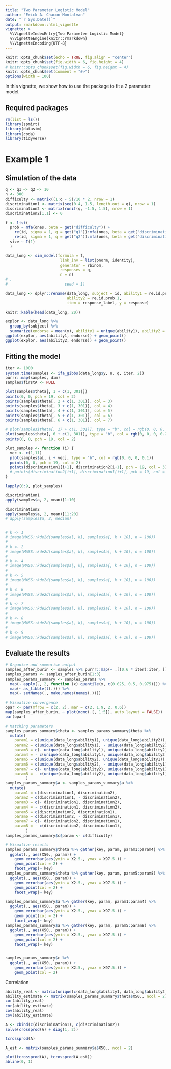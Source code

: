 ```yaml
---
title: "Two Parameter Logistic Model"
author: "Erick A. Chacon-Montalvan"
date: "`r Sys.Date()`"
output: rmarkdown::html_vignette
vignette: >
  %\VignetteIndexEntry{Two Parameter Logistic Model}
  %\VignetteEngine{knitr::rmarkdown}
  %\VignetteEncoding{UTF-8}
---
```


```r
knitr::opts_chunk$set(echo = TRUE, fig.align = "center")
knitr::opts_chunk$set(fig.width = 6, fig.height = 4)
# knitr::opts_chunk$set(fig.width = 6, fig.height = 4)
knitr::opts_chunk$set(comment = "#>")
options(width = 100)
```


In this vignette, we show how to use the package to fit a 2 parameter model.

## Required packages

```r
rm(list = ls())
library(spmirt)
library(datasim)
library(coda)
library(tidyverse)
```

# Example 1

## Simulation of the data

```r
q <- q1 <- q2 <- 10
n <- 300
difficulty <- matrix((1:q - 5)/10 * 2, nrow = 1)
discrimination1 <- matrix(seq(0.4, 1.5, length.out = q), nrow = 1)
discrimination2 <- matrix(runif(q, -1.5, 1.5), nrow = 1)
discrimination2[1,1] <- 0

f <- list(
  prob ~ mfa(ones, beta = get("difficulty")) +
    re(id, sigma = 1, q = get("q1")):mfa(ones, beta = get("discrimination1")) +
    re(id, sigma = 1, q = get("q2")):mfa(ones, beta = get("discrimination2")),
  size ~ I(1)
  )

data_long <- sim_model(formula = f,
                        link_inv = list(pnorm, identity),
                        generator = rbinom,
                        responses = q,
                        n = n)
# ,
#                         seed = 1)

data_long <- dplyr::rename(data_long, subject = id, ability1 = re.id.prob,
                           ability2 = re.id.prob.1,
                           item = response_label, y = response)
```

```r
knitr::kable(head(data_long, 20))
```

```r
explor <- data_long %>%
  group_by(subject) %>%
  summarize(endorse = mean(y), ability1 = unique(ability1), ability2 = unique(ability2))
ggplot(explor, aes(ability1, endorse)) + geom_point()
ggplot(explor, aes(ability2, endorse)) + geom_point()
```


## Fitting the model

```r
iter <- 1000
system.time(samples <- ifa_gibbs(data_long$y, n, q, iter, 2))
purrr::map(samples, dim)
samples$firstA <- NULL
```

```r
plot(samples$theta[, 1 + c(1, 301)])
points(0, 0, pch = 19, col = 2)
points(samples$theta[, 2 + c(1, 301)], col = 3)
points(samples$theta[, 3 + c(1, 301)], col = 4)
points(samples$theta[, 4 + c(1, 301)], col = 5)
points(samples$theta[, 5 + c(1, 301)], col = 6)
points(samples$theta[, 6 + c(1, 301)], col = 7)

# plot(samples$theta[, 17 + c(1, 301)], type = "b", col = rgb(0, 0, 0, 0.2))
plot(samples$theta[, 6 + c(1, 301)], type = "b", col = rgb(0, 0, 0, 0.2))
points(0, 0, pch = 19, col = 2)

plot_samples <- function (i) {
  vec <- c(1,11)
  plot(samples$a[, i + vec], type = "b", col = rgb(0, 0, 0, 0.1))
  points(0, 0, pch = 19, col = 2)
  points(discrimination1[i+1], discrimination2[i+1], pch = 19, col = 3)
  # points(discrimination2[i+1], discrimination1[i+1], pch = 19, col = 4)
}

lapply(0:9, plot_samples)

discrimination1
apply(samples$a, 2, mean)[1:10]

discrimination2
apply(samples$a, 2, mean)[11:20]
# apply(samples$a, 2, median)


# k <- 1
# image(MASS::kde2d(samples$a[, k], samples$a[, k + 10], n = 100))
#
# k <- 2
# image(MASS::kde2d(samples$a[, k], samples$a[, k + 10], n = 100))
#
# k <- 4
# image(MASS::kde2d(samples$a[, k], samples$a[, k + 10], n = 100))
#
# k <- 5
# image(MASS::kde2d(samples$a[, k], samples$a[, k + 10], n = 100))
#
# k <- 6
# image(MASS::kde2d(samples$a[, k], samples$a[, k + 10], n = 100))
#
# k <- 7
# image(MASS::kde2d(samples$a[, k], samples$a[, k + 10], n = 100))
#
# k <- 8
# image(MASS::kde2d(samples$a[, k], samples$a[, k + 10], n = 100))
#
# k <- 9
# image(MASS::kde2d(samples$a[, k], samples$a[, k + 10], n = 100))
```

## Evaluate the results

```r

# Organize and summarise output
samples_after_burin <- samples %>% purrr::map(~ .[(0.6 * iter):iter, ])
samples_params <- samples_after_burin[1:3]
samples_params_summary <- samples_params %>%
  map(~ apply(., 2, function (x) quantile(x, c(0.025, 0.5, 0.975)))) %>%
  map(~ as_tibble(t(.))) %>%
  map(~ setNames(., make.names(names(.))))

# Visualize convergence
opar <- par(mfrow = c(2, 2), mar = c(2, 1.9, 2, 0.6))
map(samples_after_burin, ~ plot(mcmc(.[, 1:5]), auto.layout = FALSE))
par(opar)

# Matching parameters
samples_params_summary$theta <- samples_params_summary$theta %>%
  mutate(
    param1 = c(unique(data_long$ability1), unique(data_long$ability2)),
    param2 = c(unique(data_long$ability1), - unique(data_long$ability2)),
    param3 = c(- unique(data_long$ability1), unique(data_long$ability2)),
    param4 = - c(unique(data_long$ability1), unique(data_long$ability2)),
    param5 = c(unique(data_long$ability2), unique(data_long$ability1)),
    param6 = c(unique(data_long$ability2), - unique(data_long$ability1)),
    param7 = c(- unique(data_long$ability2), unique(data_long$ability1)),
    param8 = - c(unique(data_long$ability2), unique(data_long$ability1)),
         )
samples_params_summary$a <- samples_params_summary$a %>%
  mutate(
    param1 = c(discrimination1, discrimination2),
    param2 = c(discrimination1, - discrimination2),
    param3 = c(- discrimination1, discrimination2),
    param4 = - c(discrimination1, discrimination2),
    param5 = c(discrimination2, discrimination1),
    param6 = c(discrimination2, - discrimination1),
    param7 = c(- discrimination2, discrimination1),
    param8 = - c(discrimination2, discrimination1),
         )
samples_params_summary$c$param <- c(difficulty)

# Visualize results
samples_params_summary$theta %>% gather(key, param, param1:param4) %>%
  ggplot(., aes(X50., param)) +
    geom_errorbar(aes(ymin = X2.5., ymax = X97.5.)) +
    geom_point(col = 2) +
    facet_wrap(~ key)
samples_params_summary$theta %>% gather(key, param, param5:param8) %>%
  ggplot(., aes(X50., param)) +
    geom_errorbar(aes(ymin = X2.5., ymax = X97.5.)) +
    geom_point(col = 2) +
    facet_wrap(~ key)

samples_params_summary$a %>% gather(key, param, param1:param4) %>%
  ggplot(., aes(X50., param)) +
    geom_errorbar(aes(ymin = X2.5., ymax = X97.5.)) +
    geom_point(col = 2) +
    facet_wrap(~ key)
samples_params_summary$a %>% gather(key, param, param5:param8) %>%
  ggplot(., aes(X50., param)) +
    geom_errorbar(aes(ymin = X2.5., ymax = X97.5.)) +
    geom_point(col = 2) +
    facet_wrap(~ key)


samples_params_summary$c %>%
  ggplot(., aes(X50., param)) +
    geom_errorbar(aes(ymin = X2.5., ymax = X97.5.)) +
    geom_point(col = 2)


```

Correlation

```r
ability_real <- matrix(unique(c(data_long$ability1, data_long$ability2)), ncol = 2)
ability_estimate <- matrix(samples_params_summary$theta$X50., ncol = 2)
cor(ability_real)
cor(ability_estimate)
cov(ability_real)
cov(ability_estimate)

A <- cbind(c(discrimination1), c(discrimination2))
solve(crossprod(A) + diag(1, 2))

tcrossprod(A)

A_est <- matrix(samples_params_summary$a$X50., ncol = 2)

plot(tcrossprod(A), tcrossprod(A_est))
abline(0, 1)


```
